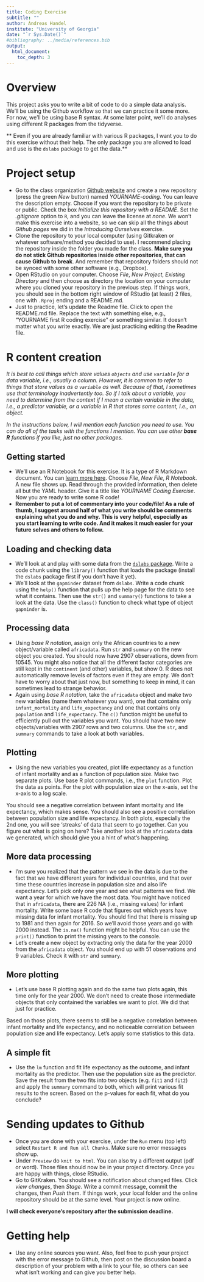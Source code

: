 ---
title: Coding Exercise
subtitle: ""
author: Andreas Handel
institute: "University of Georgia"
date: "`r Sys.Date()`"
#bibliography: ../media/references.bib
output: 
  html_document:
    toc_depth: 3
---

# Overview

This project asks you to write a bit of code to do a simple data analysis. 
We'll be using the Github workflow so that we can practice it some more.
For now, we'll be using base R syntax. At some later point, we'll do analyses using different R packages from the tidyverse. 

** Even if you are already familiar with various R packages, I want you to do this exercise without their help. The only package you are allowed to load and use is the `dslabs` package to get the data.**


# Project setup
* Go to the class organization [Github website](https://github.com/epid8060fall2019) and create a new repository (press the green _New_ button) named _YOURNAME-coding_. You can leave the description empty. Choose if you want the repository to be private or public. Check the box _Initialize this repository with a README_. Set the _.gitignore_ option to `R`, and you can leave the license at _none_. We won't make this exercise into a website, so we can skip all the things about _Github pages_ we did in the _Introducing Ourselves_ exercise.
* Clone the repository to your local computer (using Gitkraken or whatever software/method you decided to use). I recommend placing the repository inside the folder you made for the class. **Make sure you do not stick Github repositories inside other repositories, that can cause Github to break**. And remember that repository folders should not be synced with some other software (e.g., Dropbox).
* Open RStudio on your computer. Choose _File_, _New Project_, _Existing Directory_ and then choose as directory the location on your computer where you cloned your repository in the previous step. If things work, you should see in the bottom right window of RStudio (at least) 2 files, one with `.Rproj` ending and a README.md. 
* Just to practice, let's update the Readme file. Click to open the README.md file. Replace the text with something else, e.g., "YOURNAME first R coding exercise" or something similar. It doesn't matter what you write exactly. We are just practicing editing the Readme file.


# R content creation

_It is best to call things which store values `objects` and use `variable` for a data variable, i.e., usually a column. However, it is common to refer to things that store values as a `variable` as well. Because of that, I sometimes use that terminology inadvertently too. So if I talk about a variable, you need to determine from the context if I mean a certain variable in the data, i.e., a predictor variable, or a variable in R that stores some content, i.e., an object._

_In the instructions below, I will mention each function you need to use. You can do all of the tasks with the functions I mention. You can use other __base R__ functions if you like, just no other packages._

## Getting started
* We'll use an R Notebook for this exercise. It is a type of R Markdown document. You can [learn more here](https://bookdown.org/yihui/rmarkdown/notebook.html). Choose _File_, _New File_, _R Notebook_. A new file shows up. Read through the provided information, then delete all but the YAML header. Give it a title like _YOURNAME Coding Exercise_. Now you are ready to write some R code!
* **Remember to put a lot of commentary into your code/file! As a rule of thumb, I suggest around half of what you write should be comments explaining what you do and why. This is very helpful, especially as you start learning to write code. And it makes it much easier for your future selves and others to follow.**

## Loading and checking data
* We'll look at and play with some data from the [`dslabs` package](https://simplystatistics.org/2018/01/22/the-dslabs-package-provides-datasets-for-teaching-data-science/). Write a code chunk using the `library()` function that loads the package (install the `dslabs` package first if you don't have it yet).
* We'll look at the `gapminder` dataset from `dslabs`. Write a code chunk using the `help()` function that pulls up the help page for the data to see what it contains. Then use the `str()` and `summary()` functions to take a look at the data. Use the `class()` function to check what type of object `gapminder` is.

## Processing data
* Using _base R notation_, assign only the African countries to a new object/variable called `africadata`. Run `str` and `summary` on the new object you created. You should now have 2907 observations, down from 10545. You might also notice that all the different factor categories are still kept in the `continent` (and other) variables, but show 0. R does not automatically remove levels of factors even if they are empty. We don't have to worry about that just now, but something to keep in mind, it can sometimes lead to strange behavior.
* Again using _base R notation_, take the `africadata` object and make two new variables (name them whatever you want), one that contains only `infant_mortality` and `life_expectancy` and one that contains only `population` and `life_expectancy`. The `c()` function might be useful to efficiently pull out the variables you want. You should have two new objects/variables with 2907 rows and two columns. Use the `str`, and `summary` commands to take a look at both variables.

## Plotting
* Using the new variables you created, plot life expectancy as a function of infant mortality and as a function of population size. Make two separate plots. Use base R plot commands, i.e., the `plot` function. Plot the data as points. For the plot with population size on the x-axis, set the x-axis to a log scale.

You should see a negative correlation between infant mortality and life expectancy, which makes sense. You should also see a positive correlation between population size and life expectancy. In both plots, especially the 2nd one, you will see 'streaks' of data that seem to go together. Can you figure out what is going on here? Take another look at the `africadata` data we generated, which should give you a hint of what's happening. 


## More data processing
* I'm sure you realized that the pattern we see in the data is due to the fact that we have different years for individual countries, and that over time these countries increase in population size and also life expectancy. Let's pick only one year and see what patterns we find. We want a year for which we have the most data. You might have noticed that in `africadata`, there are 226 NA (i.e., missing values) for infant mortality. Write some base R code that figures out which years have missing data for infant mortality. You should find that there is missing up to 1981 and then again for 2016. So we'll avoid those years and go with 2000 instead. The `is.na()` function might be helpful. You can use the `print()` function to print the missing years to the console.
* Let's create a new object by extracting only the data for the year 2000 from the `africadata` object. You should end up with 51 observations and 9 variables. Check it with `str` and `summary`.


## More plotting
* Let's use base R plotting again and do the same two plots again, this time only for the year 2000. We don't need to create those intermediate objects that only contained the variables we want to plot. We did that just for practice.

Based on those plots, there seems to still be a negative correlation between infant mortality and life expectancy, and no noticeable correlation between population size and life expectancy. Let's apply some statistics to this data.

## A simple fit
* Use the `lm` function and fit life expectancy as the outcome, and infant mortality as the predictor. Then use the population size as the predictor. Save the result from the two fits into two objects (e.g. `fit1` and `fit2`) and apply the `summary` command to both, which will print various fit results to the screen. Based on the p-values for each fit, what do you conclude? 


# Sending updates to Github
* Once you are done with your exercise, under the `Run` menu (top left) select `Restart R and Run all Chunks`. Make sure no error messages show up.
* Under `Preview` do `knit to html`. You can also try a different output (pdf or word). Those files should now be in your project directory. Once you are happy with things, close RStudio. 
* Go to GitKraken. You should see a notification about changed files. Click _view changes_, then _Stage_. Write a commit message, commit the changes, then _Push_ them. If things work, your local folder and the online repository should be at the same level. Your project is now online.

**I will check everyone's repository after the submission deadline.**

# Getting help
* Use any online sources you want. Also, feel free to push your project with the error message to Github, then post on the discussion board a description of your problem with a link to your file, so others can see what isn't working and can give you better help.